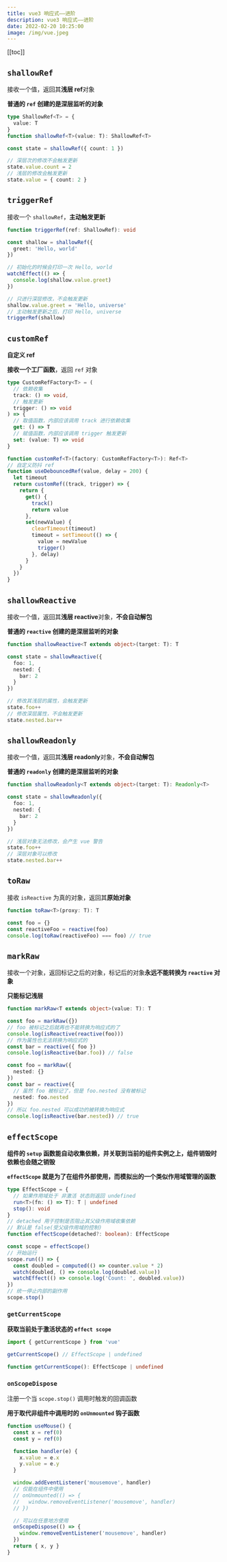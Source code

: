 ```yaml
---
title: vue3 响应式——进阶
description: vue3 响应式——进阶
date: 2022-02-20 10:25:00
image: /img/vue.jpeg
---
```


[[toc]]

## `shallowRef`

接收一个值，返回其**浅层 ref**对象

<Alert type="info">**普通的 `ref` 创建的是深层监听的对象**</Alert>

```ts
type ShallowRef<T> = {
  value: T
}
function shallowRef<T>(value: T): ShallowRef<T>

const state = shallowRef({ count: 1 })

// 深层次的修改不会触发更新
state.value.count = 2
// 浅层的修改会触发更新
state.value = { count: 2 }
```

## `triggerRef`

接收一个 `shallowRef`，**主动触发更新**

```ts
function triggerRef(ref: ShallowRef): void

const shallow = shallowRef({
  greet: 'Hello, world'
})

// 初始化的时候会打印一次 Hello, world
watchEffect(() => {
  console.log(shallow.value.greet)
})

// 只进行深层修改，不会触发更新
shallow.value.greet = 'Hello, universe'
// 主动触发更新之后，打印 Hello, universe
triggerRef(shallow)
```

## `customRef`

**自定义 ref**

**接收一个工厂函数**，返回 `ref` 对象

```ts
type CustomRefFactory<T> = (
  // 依赖收集
  track: () => void,
  // 触发更新
  trigger: () => void
) => {
  // 取值函数，内部应该调用 track 进行依赖收集
  get: () => T
  // 赋值函数，内部应该调用 trigger 触发更新
  set: (value: T) => void
}

function customRef<T>(factory: CustomRefFactory<T>): Ref<T>
// 自定义防抖 ref
function useDebouncedRef(value, delay = 200) {
  let timeout
  return customRef((track, trigger) => {
    return {
      get() {
        track()
        return value
      },
      set(newValue) {
        clearTimeout(timeout)
        timeout = setTimeout(() => {
          value = newValue
          trigger()
        }, delay)
      }
    }
  })
}
```

## `shallowReactive`

接收一个值，返回其**浅层 reactive**对象，**不会自动解包**

<Alert type="info">**普通的 `reactive` 创建的是深层监听的对象**</Alert>

```ts
function shallowReactive<T extends object>(target: T): T

const state = shallowReactive({
  foo: 1,
  nested: {
    bar: 2
  }
})

// 修改其浅层的属性，会触发更新
state.foo++
// 修改深层属性，不会触发更新
state.nested.bar++
```

## `shallowReadonly`

接收一个值，返回其**浅层 readonly**对象，**不会自动解包**

<Alert type="info">**普通的 `readonly` 创建的是深层监听的对象**</Alert>

```ts
function shallowReadonly<T extends object>(target: T): Readonly<T>

const state = shallowReadonly({
  foo: 1,
  nested: {
    bar: 2
  }
})

// 浅层对象无法修改，会产生 vue 警告
state.foo++
// 深层对象可以修改
state.nested.bar++
```

## `toRaw`

接收 `isReactive` 为真的对象，返回其**原始对象**

```ts
function toRaw<T>(proxy: T): T

const foo = {}
const reactiveFoo = reactive(foo)
console.log(toRaw(reactiveFoo) === foo) // true
```

## `markRaw`

接收一个对象，返回标记之后的对象，标记后的对象**永远不能转换为 `reactive` 对象**

**只能标记浅层**

```ts
function markRaw<T extends object>(value: T): T

const foo = markRaw({})
// foo 被标记之后就再也不能转换为响应式的了
console.log(isReactive(reactive(foo)))
// 作为属性也无法转换为响应式的
const bar = reactive({ foo })
console.log(isReactive(bar.foo)) // false

const foo = markRaw({
  nested: {}
})
const bar = reactive({
  // 虽然 foo 被标记了，但是 foo.nested 没有被标记
  nested: foo.nested
})
// 所以 foo.nested 可以成功的被转换为响应式
console.log(isReactive(bar.nested)) // true
```

## `effectScope`

**组件的  `setup` 函数能自动收集依赖，并关联到当前的组件实例之上，组件销毁时依赖也会随之销毁**

**`effectScope` 就是为了在组件外部使用，而模拟出的一个类似作用域管理的函数**

```ts
type EffectScope = {
  // 如果作用域处于 非激活 状态则返回 undefined
  run<T>(fn: () => T): T | undefined
  stop(): void
}
// detached 用于控制是否阻止其父级作用域收集依赖
// 默认是 false(受父级作用域的控制)
function effectScope(detached?: boolean): EffectScope

const scope = effectScope()
// 开始运行
scope.run(() => {
  const doubled = computed(() => counter.value * 2)
  watch(doubled, () => console.log(doubled.value))
  watchEffect(() => console.log('Count: ', doubled.value))
})
// 统一停止内部的副作用
scope.stop()
```

### `getCurrentScope`

**获取当前处于激活状态的 `effect scope`**

```ts
import { getCurrentScope } from 'vue'

getCurrentScope() // EffectScope | undefined
```

```ts
function getCurrentScope(): EffectScope | undefined
```

### `onScopeDispose`

注册一个当 `scope.stop()` 调用时触发的回调函数

**用于取代非组件中调用时的 `onUnmounted` 钩子函数**

```ts
function useMouse() {
  const x = ref(0)
  const y = ref(0)

  function handler(e) {
    x.value = e.x
    y.value = e.y
  }

  window.addEventListener('mousemove', handler)
  // 仅能在组件中使用
  // onUnmounted(() => {
  //   window.removeEventListener('mousemove', handler)
  // })

  // 可以在任意地方使用
  onScopeDispose(() => {
    window.removeEventListener('mousemove', handler)
  })
  return { x, y }
}
```